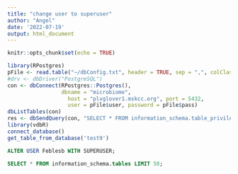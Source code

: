 ```yaml
---
title: "change user to superuser"
author: "Angel"
date: '2022-07-19'
output: html_document
---
```


```r
knitr::opts_chunk$set(echo = TRUE)
```

```r
library(RPostgres)
pFile <- read.table("~/dbConfig.txt", header = TRUE, sep = ",", colClasses = "character")
#drv <- dbDriver("PostgreSQL")
con <- dbConnect(RPostgres::Postgres(),
                 dbname = "microbiome",
                   host = "plvglover1.mskcc.org", port = 5432,
                   user = pFile$user, password = pFile$pass)
dbListTables(con)
res <- dbSendQuery(con, "SELECT * FROM information_schema.table_privileges WHERE grantee = 'sadeghik' LIMIT 5;")
library(vdbR)
connect_database()
get_table_from_database('test9')
```
```sql
ALTER USER Feblesb WITH SUPERUSER;
```

```sql
SELECT * FROM information_schema.tables LIMIT 50;
```
